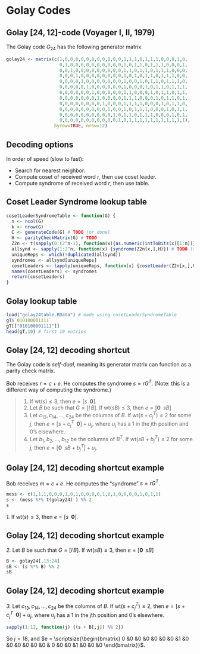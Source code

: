 # Golay Codes

## {data-background="https://upload.wikimedia.org/wikipedia/commons/thumb/6/60/Voyager_spacecraft_model.png/1280px-Voyager_spacecraft_model.png" data-background-size="contain"}

## Golay $[24,12]$-code (Voyager I, II, 1979)

The Golay code $G_{24}$ has the following generator matrix.

```r
golay24 <- matrix(c(1,0,0,0,0,0,0,0,0,0,0,0,1,1,1,0,1,1,1,0,0,0,1,0,
                    0,1,0,0,0,0,0,0,0,0,0,0,1,0,1,1,0,1,1,1,0,0,0,1,
                    0,0,1,0,0,0,0,0,0,0,0,0,1,1,0,1,1,0,1,1,1,0,0,0,
                    0,0,0,1,0,0,0,0,0,0,0,0,1,0,1,0,1,1,0,1,1,1,0,0,
                    0,0,0,0,1,0,0,0,0,0,0,0,1,0,0,1,0,1,1,0,1,1,1,0,
                    0,0,0,0,0,1,0,0,0,0,0,0,1,0,0,0,1,0,1,1,0,1,1,1,
                    0,0,0,0,0,0,1,0,0,0,0,0,1,1,0,0,0,1,0,1,1,0,1,1,
                    0,0,0,0,0,0,0,1,0,0,0,0,1,1,1,0,0,0,1,0,1,1,0,1,
                    0,0,0,0,0,0,0,0,1,0,0,0,1,1,1,1,0,0,0,1,0,1,1,0,
                    0,0,0,0,0,0,0,0,0,1,0,0,1,0,1,1,1,0,0,0,1,0,1,1,
                    0,0,0,0,0,0,0,0,0,0,1,0,1,1,0,1,1,1,0,0,0,1,0,1,
                    0,0,0,0,0,0,0,0,0,0,0,1,0,1,1,1,1,1,1,1,1,1,1,1),
                  byrow=TRUE, nrow=12)
```

## Decoding options

In order of speed (slow to fast):

- Search for nearest neighbor.
- Compute coset of received word $r$, then use coset leader.
- Compute syndrome of received word $r$, then use table.

## Coset Leader Syndrome lookup table 

```r
cosetLeaderSyndromeTable <- function(G) {
  n <- ncol(G)
  k <- nrow(G)
  C <- generateCode(G) # TODO (or done)
  H <- parityCheckMatrix(G) # TODO
  Z2n <- t(sapply(0:(2^n-1), function(x){as.numeric(intToBits(x)[1:n])}))
  allsynd <- sapply(1:2^n, function(x) {syndrome(Z2n[x,],H)}) # TODO (syndrome)
  uniqueReps <- which(!duplicated(allsynd))
  syndromes <- allsynd[uniqueReps]
  cosetLeaders <- lapply(uniqueReps, function(x) {cosetLeader(Z2n[x,],C)} ) # TODO (cosetLeader)
  names(cosetLeaders) <- syndromes
  return(cosetLeaders)
}
```

## Golay lookup table

```r
load("golay24table.RData") # made using cosetLeaderSyndromeTable
gT$`010100001111`
gT[["010100001111"]]
head(gT,10) # first 10 entries
```


## Golay $[24,12]$ decoding shortcut

The Golay code is *self-dual*, meaning its generator matrix can function as a parity check matrix.

Bob receives $r = c+e$. He computes the syndrome $s = rG^T$. (Note: this is a different way of computing the syndrome.)

>1. If $\mbox{wt}(s) \leq 3$, then $e = [s \,\,\, \mathbf{0}]$.
>2. Let $B$ be such that $G = [I \, B]$. If $\mbox{wt}(sB)\leq 3$, then $e = [\mathbf{0}\,\,\, sB]$
>3. Let $c_{13}, c_{14}, \ldots, c_{24}$ be the columns of $B$. If $\mbox{wt}(s+c_j^T) \leq 2$ for some $j$, then $e = [s+c_j^T \,\,\, \mathbf{0}] +u_j$, where $u_j$ has a 1 in the $j$th position and 0's elsewhere.
>4. Let $b_1, b_2, \ldots, b_{12}$ be the columns of $B^T$. If $\mbox{wt}(sB+b_j^T) \leq 2$ for some $j$, then $e = [\mathbf{0} \,\,\, sB+b_j^T] + u_j$. 

## Golay $[24,12]$ decoding shortcut example 

Bob receives $m = c+e$. He computes the "syndrome" $s = rG^T$. 

```r
mess <- c(1,1,1,0,0,0,1,0,1,0,0,0,0,1,0,1,0,0,0,0,1,0,1,1)
s <- (mess %*% t(golay24) ) %% 2
s
```

*1.* If $\mbox{wt}(s) \leq 3$, then $e = [s \,\,\, \mathbf{0}]$.

## Golay $[24,12]$ decoding shortcut example 

*2.* Let $B$ be such that $G = [I \, B]$. If $\mbox{wt}(sB)\leq 3$, then $e = [\mathbf{0}\,\,\, sB]$

```r
B <- golay24[,13:24]
sB <- (s %*% B) %% 2
sB
```

## Golay $[24,12]$ decoding shortcut example {.smaller}

*3.* Let $c_{13}, c_{14}, \ldots, c_{24}$ be the columns of $B$. If $\mbox{wt}(s+c_j^T) \leq 2$, then $e = [s+c_j^T \,\,\, \mathbf{0}] +u_j$, where $u_j$ has a 1 in the $j$th position and 0's elsewhere.

```r
sapply(1:12, function(j) {(s + B[,j]) %% 2})
```

So $j = 18$, and $e = \scriptsize{\begin{bmatrix} 0 &0 &0 &0 &0 &0 &0 &1 &0 &0 &0 &0 &0 &0 & 0 &0 &0 &1 &0 &0 &0 \end{bmatrix}}$.
